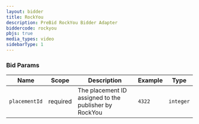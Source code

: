 ```yaml
---
layout: bidder
title: RockYou
description: PreBid RockYou Bidder Adapter
biddercode: rockyou
pbjs: true
media_types: video
sidebarType: 1
---
```


### Bid Params


| Name          | Scope    | Description                                           | Example | Type      |
|---------------|----------|-------------------------------------------------------|---------|-----------|
| `placementId` | required | The placement ID assigned to the publisher by RockYou | `4322`  | `integer` |

